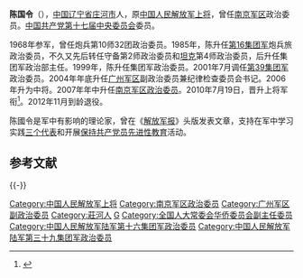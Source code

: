 '''陈国令'''（{{bd|1947年|6月||catIdx=C}}），[[中国|中国]][[辽宁省|辽宁省]][[庄河市|庄河市]]人，原[[中国人民解放军上将|中国人民解放军上将]]，曾任[[南京军区|南京军区]]政治委员。[[中国共产党第十七届中央委员会|中国共产党第十七届中央委员会]]委员。

1968年参军，曾任炮兵第10师32团政治委员。1985年，陈升任[[中国人民解放军第16集团军|第16集团军]]炮兵旅政治委员，不久又先后转任守备第2师政治委员和[[坦克|坦克]]第4师政治委员，后升任集团军政治部主任。1999年，陈升任集团军政治委员。2001年7月调任[[中国人民解放军第39集团军|第39集团军]]政治委员。2004年年底升任[[广州军区|广州军区]]副政治委员兼纪律检查委员会书记。2006年升为中将。2007年年中升任[[南京军区|南京军区]][[政治委员|政治委员]]。2010年7月19日，晋升上将军衔<ref>{{cite web | language = zh-hans | publisher = 网易（转自新京报） | title = 北京兰州南京成都军区司令员等11人晋升上将 | url = http://news.163.com/10/0720/03/6C0N671L0001124J.html | author =  | date = 2010-07-20 | accessdate = 2010-07-20 | archive-url = https://web.archive.org/web/20110707060256/http://news.163.com/10/0720/03/6C0N671L0001124J.html | archive-date = 2011-07-07 | dead-url = yes }}</ref>。2012年11月到龄退役。

陈國令是军中有影响的理论家，曾在《[[解放军报|解放军报]]》头版发表文章，支持在军中学习实践[[三个代表|三个代表]]和开展[[保持共产党员先进性教育|保持共产党员先进性教育]]活动。

==参考文献==
<div class="references-small">
<references></references>
</div>
{{-}}
{{start box}}
{{s-mil|pla}}
{{s-before|[[雷鸣球|雷鸣球]]}}
{{s-title|[[中国人民解放军南京军区|中国人民解放军南京军区]][[政治委员|政治委员]]|2007年7月-2012年11月}}
{{s-after|[[郑卫平|郑卫平]]}}
{{end box}}
{{中国人民解放军上将/2010}}
{{DEFAULTSORT:C}}
[[Category:中国人民解放军上将|Category:中国人民解放军上将]]
[[Category:南京军区政治委员|Category:南京军区政治委员]]
[[Category:广州军区副政治委员|Category:广州军区副政治委员]]
[[Category:莊河人|Category:莊河人]]
[[Category:陈姓|G]]
[[Category:全国人大常委会华侨委员会副主任委员|Category:全国人大常委会华侨委员会副主任委员]]
[[Category:中国人民解放军陆军第十六集团军政治委员|Category:中国人民解放军陆军第十六集团军政治委员]]
[[Category:中国人民解放军陆军第三十九集团军政治委员|Category:中国人民解放军陆军第三十九集团军政治委员]]